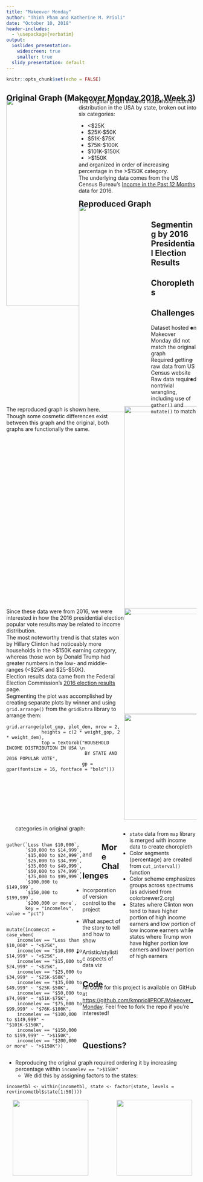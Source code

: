 ```yaml
---
title: "Makeover Monday"
author: "Thinh Pham and Katherine M. Prioli"
date: "October 10, 2018"
header-includes:
  - \usepackage{verbatim}
output:
  ioslides_presentation:
    widescreen: true
    smaller: true
  slidy_presentation: default
---
```


```r
knitr::opts_chunk$set(echo = FALSE)
```

<style>
    p { margin-top: -30px; }
</style>

## Original Graph (Makeover Monday 2018, Week 3)

<div style="float: left; width: 38%;">
  <img src = "household-income_original.png" height = "550">
</div>

<div style="float: left; width: 62%;">

The original graph showed household income distribution in the USA by state, broken out into six categories:

  * <$25K
  * $25K-$50K
  * $51K-$75K
  * $75K-$100K
  * $101K-$150K
  * \>$150K

<br> and organized in order of increasing percentage in the >$150K category.

<br> The underlying data comes from the US Census Bureau's [Income in the Past 12 Months](https://factfinder.census.gov/bkmk/table/1.0/en/ACS/16_1YR/S1901/0100000US.04000) data for 2016.

</div>

## Reproduced Graph

<div style="float: left; width: 38%;">
  <img src = "reprod_plot.png" height = "550">
</div>

<div style="float: left; width: 62%;">

The reproduced graph is shown here.

<br> Though some cosmetic differences exist between this graph and the original, both graphs are functionally the same.

</div>

## Segmenting by 2016 Presidential Election Results

<div style="float: left; width: 38%;">
  <img src = "reprod_plot_vote.png" height = "550">
</div>

<div style="float: left; width: 62%;">
Since these data were from 2016, we were interested in how the 2016 presidential election popular vote results may be related to income distribution.

<br> The most noteworthy trend is that states won by Hillary Clinton had noticeably more households in the >$150K earning category, whereas those won by Donald Trump had greater numbers in the low- and middle-ranges (<\$25K and \$25-\$50K).

<br> Election results data came from the Federal Election Commission's [2016 election results](https://transition.fec.gov/general/FederalElections2016.shtml) page.

<br> Segmenting the plot was accomplished by creating separate plots by winner and using `grid.arrange()` from the `gridExtra` library to arrange them:

<br> 
```
grid.arrange(plot_gop, plot_dem, nrow = 2,
             heights = c(2 * weight_gop, 2 * weight_dem),
             top = textGrob("HOUSEHOLD INCOME DISTRIBUTION IN USA \n 
                             BY STATE AND 2016 POPULAR VOTE",
                            gp = gpar(fontsize = 16, fontface = "bold")))
```
</div>

## Choropleths

<div class="rows-2"
  style="float: left; width: 38%;">
  <img src = "choropleth1_above_150k.png" height = "280">
  <img src = "choropleth1_below_25k.png" height = "280">
</div>

<div style="float: right; width: 40%;">
* `state` data from `map` library is merged with income data to create choropleth
* Color segments (percentage) are created from `cut_interval()` function
* Color scheme emphasizes groups across spectrums (as advised from colorbrewer2.org)
* States where Clinton won tend to have higher portion of high income earners and low portion of low income earners while states where Trump won have higher portion low earners and lower portion of high earners
</div>


## Challenges

* Dataset hosted on Makeover Monday did not match the original graph
    * Required getting raw data from US Census website
* Raw data required nontrivial wrangling, including use of `gather()` and `mutate()` to match categories in original graph:

<div style="float: left; width: 40%;">
```
gather(`Less than $10,000`,
       `$10,000 to $14,999`,
       `$15,000 to $24,999`,
       `$25,000 to $34,999`,
       `$35,000 to $49,999`,
       `$50,000 to $74,999`,
       `$75,000 to $99,999`,
       `$100,000 to $149,999`,
       `$150,000 to $199,999`,
       `$200,000 or more`,
       key = "incomelev", value = "pct")
```
</div>

<div style="float: left; width: 10%;">

<br><br><br><br> and 

</div>

<div style="float: left; width: 40%;">

```
mutate(incomecat = case_when(
    incomelev == "Less than $10,000" ~ "<$25K",
    incomelev == "$10,000 to $14,999" ~ "<$25K",
    incomelev == "$15,000 to $24,999" ~ "<$25K",
    incomelev == "$25,000 to $34,999" ~ "$25K-$50K",
    incomelev == "$35,000 to $49,999" ~ "$25K-$50K",
    incomelev == "$50,000 to $74,999" ~ "$51K-$75K",
    incomelev == "$75,000 to $99,999" ~ "$76K-$100K",
    incomelev == "$100,000 to $149,999" ~ "$101K-$150K",
    incomelev == "$150,000 to $199,999" ~ ">$150K",
    incomelev == "$200,000 or more" ~ ">$150K"))
```
</div>

<div style = "float: left; width: 100%">

* Reproducing the original graph required ordering it by increasing percentage within `incomelev == ">$150K"`
    - We did this by assigning factors to the states:

```
incometbl <- within(incometbl, state <- factor(state, levels = rev(incometbl$state[1:50])))
```
</div>

## More Challenges

<div>
* Incorporation of version control to the project
</div>

<div>
* What aspect of the story to tell and how to show
</div>

<div>
* Artistic/stylistic aspects of data viz
</div>



<!--- Any challenges and code for Thinh's work go here --->

## Code

All code for this project is available on GitHub at [https://github.com/kmprioliPROF/Makeover_Monday](https://github.com/kmprioliPROF/Makeover_Monday).  Feel free to fork the repo if you're interested!

<br><br><br>

<div style="float: left; width: 43%;">
<center>
<img src = "Octocat.jpg" height = "200" style = "float: right">
</center>
</div>

<div style="float: left; width: 15%;">
<br>
</div>

<div style="float: left; width: 42%;">
<center>
<img src = "MoM_QR.png" height = "200" style = "float: left">
</center>
</div>




## Questions?